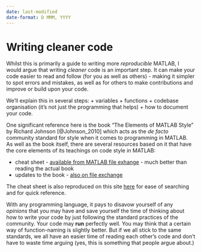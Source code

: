 ```yaml
---
date: last-modified
date-format: D MMM, YYYY
---
```


# Writing cleaner code

Whilst this is primarily a guide to writing more *reproducible* MATLAB, I would argue that writing *cleaner* code is an important step.
It can make your code easier to read and follow (for you as well as others) - making it simpler to spot errors and mistakes, as well as for others to make contributions and improve or build upon your code.

We'll explain this in several steps:
+ variables
+ functions
+ codebase organisation (it's not just the programming that helps)
+ how to document your code.

One significant reference here is the book "The Elements of MATLAB Style" by Richard Johnson [@Johnson_2010] which acts as the *de facto* community standard for style when it comes to programming in MATLAB. As well as the book itself, there are several resources based on it that have the core elements of its teachings on code style in MATLAB:

+ cheat sheet - [available from MATLAB file exhange](https://uk.mathworks.com/matlabcentral/fileexchange/45047-matlab-style-guidelines-cheat-sheet){target="_blank"} - much better than reading the actual book
+ updates to the book - [also on file exchange](https://uk.mathworks.com/matlabcentral/fileexchange/36540-updates-to-the-elements-of-matlab-style){target="_blank"}

The cheat sheet is also reproduced on this site [here](../appendices/code-style-cheatsheet.qmd) for ease of searching and for quick reference.

With any programming language, it pays to disavow yourself of any *opinions* that you may have and save yourself the time of thinking about how to write your code by just following the standard practices of the community.
Your code may **run** perfectly well. You may think that a certain way of function-naming is slightly better.
But if we all stick to the same standards, we all have an easier time of reading each other's code and don't have to waste time arguing (yes, this is something that people argue about.)
